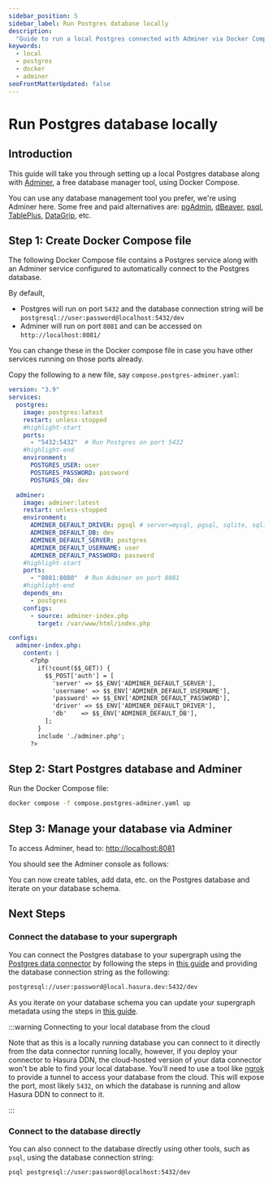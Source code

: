 ```yaml
---
sidebar_position: 5
sidebar_label: Run Postgres database locally
description:
  "Guide to run a local Postgres connected with Adminer via Docker Compose"
keywords:
  - local
  - postgres
  - docker
  - adminer
seoFrontMatterUpdated: false
---
```



# Run Postgres database locally

## Introduction

This guide will take you through setting up a local Postgres database along with [Adminer](https://www.adminer.org/), a
free database manager tool, using Docker Compose.

You can use any database management tool you prefer, we're using Adminer here. Some free and paid alternatives are:
[pgAdmin](https://www.pgadmin.org/), [dBeaver](https://dbeaver.io/),
[psql](https://www.postgresql.org/docs/current/app-psql.html), [TablePlus](https://tableplus.com/),
[DataGrip](https://www.jetbrains.com/datagrip/), etc.

## Step 1: Create Docker Compose file

The following Docker Compose file contains a Postgres service along with an Adminer service configured to
automatically connect to the Postgres database.

By default,
- Postgres will run on port `5432` and the database connection string will be `postgresql://user:password@localhost:5432/dev`
- Adminer will run on port `8081` and can be accessed on `http://localhost:8081/`

You can change these in the Docker compose file in case you have other services running on those ports already.

Copy the following to a new file, say `compose.postgres-adminer.yaml`:

```yaml title="compose.postgres-adminer.yaml"
version: "3.9"
services:
  postgres:
    image: postgres:latest
    restart: unless-stopped
    #highlight-start
    ports:
      - "5432:5432"  # Run Postgres on port 5432
    #highlight-end
    environment:
      POSTGRES_USER: user
      POSTGRES_PASSWORD: password
      POSTGRES_DB: dev

  adminer:
    image: adminer:latest
    restart: unless-stopped
    environment:
      ADMINER_DEFAULT_DRIVER: pgsql # server=mysql, pgsql, sqlite, sqlite2, oracle, mssql, mongo, elastic
      ADMINER_DEFAULT_DB: dev
      ADMINER_DEFAULT_SERVER: postgres
      ADMINER_DEFAULT_USERNAME: user
      ADMINER_DEFAULT_PASSWORD: password
    #highlight-start
    ports:
      - "8081:8080"  # Run Adminer on port 8081
    #highlight-end
    depends_on:
      - postgres
    configs:
      - source: adminer-index.php
        target: /var/www/html/index.php

configs:
  adminer-index.php:
    content: |
      <?php
        if(!count($$_GET)) {
          $$_POST['auth'] = [
            'server' => $$_ENV['ADMINER_DEFAULT_SERVER'],
            'username' => $$_ENV['ADMINER_DEFAULT_USERNAME'],
            'password' => $$_ENV['ADMINER_DEFAULT_PASSWORD'],
            'driver' => $$_ENV['ADMINER_DEFAULT_DRIVER'],
            'db'    => $$_ENV['ADMINER_DEFAULT_DB'],
          ];
        }
        include './adminer.php';
      ?>
```

## Step 2: Start Postgres database and Adminer

Run the Docker Compose file:

```bash title="In directory with compose file, run:"
docker compose -f compose.postgres-adminer.yaml up
```

## Step 3: Manage your database via Adminer

To access Adminer, head to: [http://localhost:8081](http://localhost:8081)

You should see the Adminer console as follows:

<Thumbnail src="/img/databases/local-postgres/adminer.png" alt="Adminer" width="1000px" />

You can now create tables, add data, etc. on the Postgres database and iterate on your database schema.

## Next Steps

### Connect the database to your supergraph

You can connect the Postgres database to your supergraph using the
[Postgres data connector](connectors/postgresql/index.mdx) by following the steps in
[this guide](/getting-started/build/03-connect-to-data/01-connect-a-source.mdx?db=PostgreSQL)
and providing the database connection string as the following:

```bash title="Connection string to connect to local supergraph"
postgresql://user:password@local.hasura.dev:5432/dev
```

As you iterate on your database schema you can update your supergraph metadata using the steps in
[this guide](/getting-started/build/03-connect-to-data/02-create-source-metadata.mdx).

:::warning Connecting to your local database from the cloud

Note that as this is a locally running database you can connect to it directly from the data connector running locally,
however, if you deploy your connector to Hasura DDN, the cloud-hosted version of your data connector won't be able to
find your local database. You'll need to use a tool like [ngrok](https://ngrok.com/) to provide a tunnel to access your
database from the cloud. This will expose the port, most likely `5432`, on which the database is running and allow
Hasura DDN to connect to it.

:::

### Connect to the database directly

You can also connect to the database directly using other tools, such as `psql`, using the database connection string:

```bash title="To connect using psql, run:"
psql postgresql://user:password@localhost:5432/dev
```
